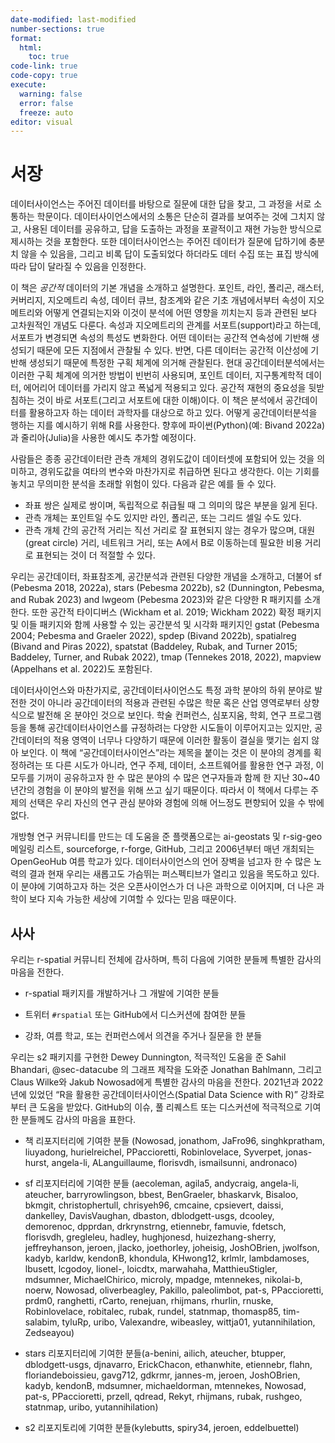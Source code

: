 ```yaml
---
date-modified: last-modified
number-sections: true
format: 
  html: 
    toc: true
code-link: true
code-copy: true
execute: 
  warning: false
  error: false
  freeze: auto
editor: visual
---
```


# 서장 {.unnumbered}

데이터사이언스는 주어진 데이터를 바탕으로 질문에 대한 답을 찾고, 그 과정을 서로 소통하는 학문이다. 데이터사이언스에서의 소통은 단순히 결과를 보여주는 것에 그치지 않고, 사용된 데이터를 공유하고, 답을 도출하는 과정을 포괄적이고 재현 가능한 방식으로 제시하는 것을 포함한다. 또한 데이터사이언스는 주어진 데이터가 질문에 답하기에 충분치 않을 수 있음을, 그리고 비록 답이 도출되었다 하더라도 데터 수집 또는 표집 방식에 따라 답이 달라질 수 있음을 인정한다.

이 책은 *공간적* 데이터의 기본 개념을 소개하고 설명한다. 포인트, 라인, 폴리곤, 래스터, 커버리지, 지오메트리 속성, 데이터 큐브, 참조계와 같은 기초 개념에서부터 속성이 지오메트리와 어떻게 연결되는지와 이것이 분석에 어떤 영향을 끼치는지 등과 관련된 보다 고차원적인 개념도 다룬다. 속성과 지오메트리의 관계를 서포트(support)라고 하는데, 서포트가 변경되면 속성의 특성도 변화한다. 어떤 데이터는 공간적 연속성에 기반해 생성되기 때문에 모든 지점에서 관찰될 수 있다. 반면, 다른 데이터는 공간적 이산성에 기반해 생성되기 때문에 특정한 구획 체계에 의거해 관찰된다. 현대 공간데이터분석에서는 이러한 구획 체계에 의거한 방법이 빈번히 사용되며, 포인트 데이터, 지구통계학적 데이터, 에어리어 데이터를 가리지 않고 폭넓게 적용되고 있다. 공간적 재현의 중요성을 뒷받침하는 것이 바로 서포트(그리고 서포트에 대한 이해)이다. 이 책은 분석에서 공간데이터를 활용하고자 하는 데이터 과학자를 대상으로 하고 있다. 어떻게 공간데이터분석을 행하는 지를 예시하기 위해 R를 사용한다. 향후에 파이썬(Python)(예: Bivand 2022a)과 줄리아(Julia)을 사용한 예시도 추가할 예정이다.

사람들은 종종 공간데이터란 관측 개체의 경위도값이 데이터셋에 포함되어 있는 것을 의미하고, 경위도값을 여타의 변수와 마찬가지로 취급하면 된다고 생각한다. 이는 기회를 놓치고 무의미한 분석을 초래할 위험이 있다. 다음과 같은 예를 들 수 있다.

-   좌표 쌍은 실제로 쌍이며, 독립적으로 취급될 때 그 의미의 많은 부분을 잃게 된다.
-   관측 개체는 포인트일 수도 있지만 라인, 폴리곤, 또는 그리드 셀일 수도 있다.
-   관측 개체 간의 공간적 거리는 직선 거리로 잘 표현되지 않는 경우가 많으며, 대원(great circle) 거리, 네트워크 거리, 또는 A에서 B로 이동하는데 필요한 비용 거리로 표현되는 것이 더 적절할 수 있다.

우리는 공간데이터, 좌표참조계, 공간분석과 관련된 다양한 개념을 소개하고, 더불어 sf (Pebesma 2018, 2022a), stars (Pebesma 2022b), s2 (Dunnington, Pebesma, and Rubak 2023) and lwgeom (Pebesma 2023)와 같은 다양한 R 패키지를 소개한다. 또한 공간적 타이디버스 (Wickham et al. 2019; Wickham 2022) 확정 패키지 및 이들 패키지와 함께 사용할 수 있는 공간분석 및 시각화 패키지인 gstat (Pebesma 2004; Pebesma and Graeler 2022), spdep (Bivand 2022b), spatialreg (Bivand and Piras 2022), spatstat (Baddeley, Rubak, and Turner 2015; Baddeley, Turner, and Rubak 2022), tmap (Tennekes 2018, 2022), mapview (Appelhans et al. 2022)도 포함된다.

데이터사이언스와 마찬가지로, 공간데이터사이언스도 특정 과학 분야의 하위 분야로 발전한 것이 아니라 공간데이터의 적용과 관련된 수많은 학문 혹은 산업 영역로부터 상향식으로 발전해 온 분야인 것으로 보인다. 학술 컨퍼런스, 심포지움, 학회, 연구 프로그램 등을 통해 공간데이터사이언스를 규정하려는 다양한 시도들이 이루어지고는 있지만, 공간데이터의 적용 영역이 너무나 다양하기 때문에 이러한 활동이 결실을 맺기는 쉽지 않아 보인다. 이 책에 "공간데이터사이언스"라는 제목을 붙이는 것은 이 분야의 경계를 획정하려는 또 다른 시도가 아니라, 연구 주제, 데이터, 소프트웨어를 활용한 연구 과정, 이 모두를 기꺼이 공유하고자 한 수 많은 분야의 수 많은 연구자들과 함께 한 지난 30\~40년간의 경험을 이 분야의 발전을 위해 쓰고 싶기 때문이다. 따라서 이 책에서 다루는 주제의 선택은 우리 자신의 연구 관심 분야와 경험에 의해 어느정도 편향되어 있을 수 밖에 없다.

개방형 연구 커뮤니티를 만드는 데 도움을 준 플랫폼으로는 ai-geostats 및 r-sig-geo 메일링 리스트, sourceforge, r-forge, GitHub, 그리고 2006년부터 매년 개최되는 OpenGeoHub 여름 학교가 있다. 데이터사이언스의 언어 장벽을 넘고자 한 수 많은 노력의 결과 현재 우리는 새롭고도 가슴뛰는 퍼스펙티브가 열리고 있음을 목도하고 있다. 이 분야에 기여하고자 하는 것은 오픈사이언스가 더 나은 과학으로 이어지며, 더 나은 과학이 보다 지속 가능한 세상에 기여할 수 있다는 믿음 때문이다.

## 사사

우리는 r-spatial 커뮤니티 전체에 감사하며, 특히 다음에 기여한 분들께 특별한 감사의 마음을 전한다.

-   r-spatial 패키지를 개발하거나 그 개발에 기여한 분들

-   트위터 `#rspatial` 또는 GitHub에서 디스커션에 참여한 분들

-   강좌, 여름 학교, 또는 컨퍼런스에서 의견을 주거나 질문을 한 분들

우리는 s2 패키지를 구현한 Dewey Dunnington, 적극적인 도움을 준 Sahil Bhandari, @sec-datacube 의 그래프 제작을 도와준 Jonathan Bahlmann, 그리고 Claus Wilke와 Jakub Nowosad에게 특별한 감사의 마음을 전한다. 2021년과 2022년에 있었던 “R을 활용한 공간데이터사이언스(Spatial Data Science with R)” 강좌로부터 큰 도움을 받았다. GitHub의 이슈, 풀 리퀘스트 또는 디스커션에 적극적으로 기여한 분들께도 감사의 마음을 표한다.

-   책 리포지터리에 기여한 분들 (Nowosad, jonathom, JaFro96, singhkpratham, liuyadong, hurielreichel, PPaccioretti, Robinlovelace, Syverpet, jonas-hurst, angela-li, ALanguillaume, florisvdh, ismailsunni, andronaco)

-   sf 리포지터리에 기여한 분들 (aecoleman, agila5, andycraig, angela-li, ateucher, barryrowlingson, bbest, BenGraeler, bhaskarvk, Bisaloo, bkmgit, christophertull, chrisyeh96, cmcaine, cpsievert, daissi, dankelley, DavisVaughan, dbaston, dblodgett-usgs, dcooley, demorenoc, dpprdan, drkrynstrng, etiennebr, famuvie, fdetsch, florisvdh, gregleleu, hadley, hughjonesd, huizezhang-sherry, jeffreyhanson, jeroen, jlacko, joethorley, joheisig, JoshOBrien, jwolfson, kadyb, karldw, kendonB, khondula, KHwong12, krlmlr, lambdamoses, lbusett, lcgodoy, lionel-, loicdtx, marwahaha, MatthieuStigler, mdsumner, MichaelChirico, microly, mpadge, mtennekes, nikolai-b, noerw, Nowosad, oliverbeagley, Pakillo, paleolimbot, pat-s, PPaccioretti, prdm0, ranghetti, rCarto, renejuan, rhijmans, rhurlin, rnuske, Robinlovelace, robitalec, rubak, rundel, statnmap, thomasp85, tim-salabim, tyluRp, uribo, Valexandre, wibeasley, wittja01, yutannihilation, Zedseayou)

-   stars 리포지터리에 기여한 분들(a-benini, ailich, ateucher, btupper, dblodgett-usgs, djnavarro, ErickChacon, ethanwhite, etiennebr, flahn, floriandeboissieu, gavg712, gdkrmr, jannes-m, jeroen, JoshOBrien, kadyb, kendonB, mdsumner, michaeldorman, mtennekes, Nowosad, pat-s, PPaccioretti, przell, qdread, Rekyt, rhijmans, rubak, rushgeo, statnmap, uribo, yutannihilation)

-   s2 리포지토리에 기여한 분들(kylebutts, spiry34, jeroen, eddelbuettel)

